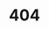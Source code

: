 ---
title: '404'
template: splash
editUrl: false
hero:
  title: '404'
  tagline: Страница не найдена. Вернись на главную или воспользуйся поиском 
  actions:
    - text: Вернуться на главную
      link: /phrases/
      icon: left-arrow
---